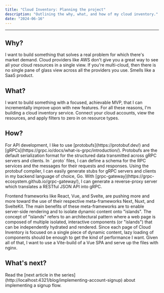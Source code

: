 ```yaml
---
title: "Cloud Inventory: Planning the project"
description: "Outlining the why, what, and how of my cloud inventory."
date: "2024-06-16"
---
```


---
## Why?

I want to build something that solves a real problem for which there's market demand. Cloud providers like AWS don't give you a great way to see all your cloud resources in a single view. If you're multi-cloud, then there is no single pane of glass view across all the providers you use. Smells like a SaaS product.

## What?

I want to build something with a focused, achievable MVP, that I can incrementally improve upon with new features.
For all these reasons, I'm building a cloud inventory service. Connect your cloud accounts, view the resources, and apply filters to zero in on resource types.

## How?

<p>
For API development, I like to use [protobufs](https://protobuf.dev/) and [gRPCs](https://grpc.io/docs/what-is-grpc/introduction/).
Protobufs are the default serialization format for the structured data transmitted across gRPC servers and clients.
In `.proto` files, I can define a schema for the RPC services and the messages for their requests and responses.
Using the protobuf compiler, I can easily generate stubs for gRPC servers and clients in my backend language of choice, Go.
With [grpc-gateway](https://grpc-ecosystem.github.io/grpc-gateway/), I can generate a reverse-proxy server which translates a RESTful JSON API into gRPC.
</p>
<p>
Frontend frameworks like React, Vue, and Svelte, are pushing more and more toward the use of their respective meta-frameworks Next, Nuxt, and SvelteKit.
The main benefits of these meta-frameworks are to enable server-side rendering and to isolate dynamic content onto "islands".
The concept of "islands" refers to an architectural pattern where a web page is composed of multiple isolated, interactive components (or "islands") that can be independently hydrated and rendered.
Since each page of Cloud Inventory is focused on a single piece of dynamic content, lazy loading of components should be enough to get the kind of performance I want.
Given all of that, I want to use a Vite-build of a Vue SPA and serve up the files with nginx.
</p>

## What's next?

<p>Read the [next article in the series](http://localhost:4321/blog/implementing-account-signup) about implementing a signup flow.</p>

